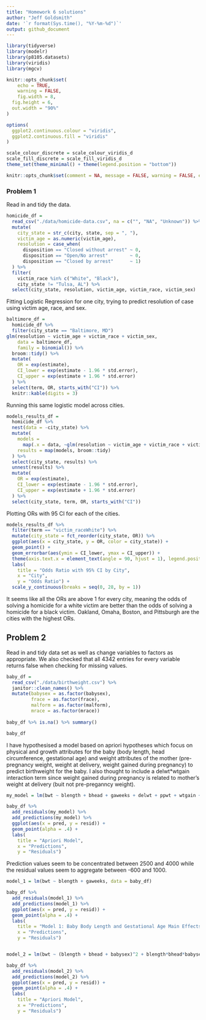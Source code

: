 ```yaml
---
title: "Homework 6 solutions"
author: "Jeff Goldsmith"
date: '`r format(Sys.time(), "%Y-%m-%d")`'
output: github_document
---
```


```r
library(tidyverse)
library(modelr)
library(p8105.datasets)
library(viridis)
library(mgcv)

knitr::opts_chunk$set(
	echo = TRUE,
	warning = FALSE,
	fig.width = 8, 
  fig.height = 6,
  out.width = "90%"
)

options(
  ggplot2.continuous.colour = "viridis",
  ggplot2.continuous.fill = "viridis"
)

scale_colour_discrete = scale_colour_viridis_d
scale_fill_discrete = scale_fill_viridis_d
theme_set(theme_minimal() + theme(legend.position = "bottom"))

knitr::opts_chunk$set(comment = NA, message = FALSE, warning = FALSE, echo = TRUE)
```


### Problem 1

Read in and tidy the data.

```r
homicide_df = 
  read_csv("./data/homicide-data.csv", na = c("", "NA", "Unknown")) %>% 
  mutate(
    city_state = str_c(city, state, sep = ", "),
    victim_age = as.numeric(victim_age),
    resolution = case_when(
      disposition == "Closed without arrest" ~ 0,
      disposition == "Open/No arrest"        ~ 0,
      disposition == "Closed by arrest"      ~ 1)
  ) %>% 
  filter(
    victim_race %in% c("White", "Black"),
    city_state != "Tulsa, AL") %>% 
  select(city_state, resolution, victim_age, victim_race, victim_sex)
```


Fitting Logistic Regression for one city, trying to predict resolution of case using victim age, race, and sex.

```r
baltimore_df =
  homicide_df %>% 
  filter(city_state == "Baltimore, MD")
glm(resolution ~ victim_age + victim_race + victim_sex, 
    data = baltimore_df,
    family = binomial()) %>% 
  broom::tidy() %>% 
  mutate(
    OR = exp(estimate),
    CI_lower = exp(estimate - 1.96 * std.error),
    CI_upper = exp(estimate + 1.96 * std.error)
  ) %>% 
  select(term, OR, starts_with("CI")) %>% 
  knitr::kable(digits = 3)
```


Running this same logistic model across cities.

```r
models_results_df = 
  homicide_df %>% 
  nest(data = -city_state) %>% 
  mutate(
    models = 
      map(.x = data, ~glm(resolution ~ victim_age + victim_race + victim_sex, data = .x, family = binomial())),
    results = map(models, broom::tidy)
  ) %>% 
  select(city_state, results) %>% 
  unnest(results) %>% 
  mutate(
    OR = exp(estimate),
    CI_lower = exp(estimate - 1.96 * std.error),
    CI_upper = exp(estimate + 1.96 * std.error)
  ) %>% 
  select(city_state, term, OR, starts_with("CI")) 
```

Plotting ORs with 95 CI for each of the cities.

```r
models_results_df %>% 
  filter(term == "victim_raceWhite") %>% 
  mutate(city_state = fct_reorder(city_state, OR)) %>% 
  ggplot(aes(x = city_state, y = OR, color = city_state)) + 
  geom_point() + 
  geom_errorbar(aes(ymin = CI_lower, ymax = CI_upper)) + 
  theme(axis.text.x = element_text(angle = 90, hjust = 1), legend.position = "none") +
  labs(
    title = "Odds Ratio with 95% CI by City",
    x = "City",
    y = "Odds Ratio") +
  scale_y_continuous(breaks = seq(0, 28, by = 1))
```

It seems like all the ORs are above 1 for every city, meaning the odds of solving a homicide for a white victim are better than the odds of solving a homicide for a black victim. Oakland, Omaha, Boston, and Pittsburgh are the cities with the highest ORs.

## Problem 2

Read in and tidy data set as well as change variables to factors as appropriate. We also checked that all 4342 entries for every variable returns false when checking for missing values.

```r
baby_df =
  read_csv("./data/birthweight.csv") %>% 
  janitor::clean_names() %>% 
  mutate(babysex = as.factor(babysex),
         frace = as.factor(frace),
         malform = as.factor(malform),
         mrace = as.factor(mrace))
 
baby_df %>% is.na() %>% summary()

baby_df
```

I have hypothesised a model based on apriori hypotheses which focus on physical and growth attributes for the baby (body length, head circumference, gestational age) and weight attributes of the mother (pre-pregnancy weight, weight at delivery, weight gained during pregnancy) to predict birthweight for the baby. I also thought to include a delwt*wtgain interaction term since weight gained during pregnancy is related to mother's weight at delivery (buit not pre-preganncy weight).

```r
my_model = lm(bwt ~ blength + bhead + gaweeks + delwt + ppwt + wtgain + delwt*wtgain, data = baby_df)

baby_df %>% 
  add_residuals(my_model) %>% 
  add_predictions(my_model) %>%
  ggplot(aes(x = pred, y = resid)) + 
  geom_point(alpha = .4) +
  labs(
    title = "Apriori Model",
    x = "Predictions",
    y = "Residuals")
```

Prediction values seem to be concentrated between 2500 and 4000 while the residual values seem to aggregate between -600 and 1000.



```r
model_1 = lm(bwt ~ blength + gaweeks, data = baby_df)

baby_df %>% 
  add_residuals(model_1) %>% 
  add_predictions(model_1) %>%
  ggplot(aes(x = pred, y = resid)) + 
  geom_point(alpha = .4) +
  labs(
    title = "Model 1: Baby Body Length and Gestational Age Main Effects Only",
    x = "Predictions",
    y = "Residuals")


model_2 = lm(bwt ~ (blength + bhead + babysex)^2 + blength*bhead*babysex, data = baby_df)

baby_df %>% 
  add_residuals(model_2) %>% 
  add_predictions(model_2) %>%
  ggplot(aes(x = pred, y = resid)) + 
  geom_point(alpha = .4) +
  labs(
    title = "Apriori Model",
    x = "Predictions",
    y = "Residuals")
```

